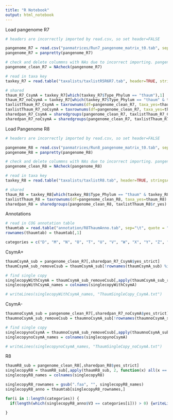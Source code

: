 ```yaml
---
title: "R Notebook"
output: html_notebook
---
```


Load pangenome R7
```r

# headers are incorrectly imported by read.csv, so set header=FALSE

pangenome_R7 = read.csv("panmatrices/Run7_pangenome_matrix_t0.tab", sep="\t", header=FALSE, stringsAsFactors=FALSE) 
pangenome_R7 = panpretty(pangenome_R7)

# check and delete colummns with NAs due to incorrect importing. pangenome_clean has NA cols removed.
pangenome_clean_R7 = NAcheck(pangenome_R7)

# read in taxa key
taxkey_R7 = read.table("taxalists/taxlistR5R6R7.tab", header=TRUE, stringsAsFactors=FALSE)

# shared
thaum_R7_CsymA = taxkey_R7[which(taxkey_R7$Type_Phylum == "thaum"),1]
thaum_R7_noCsymA = taxkey_R7[which(taxkey_R7$Type_Phylum == "thaum" & taxkey_R7$Taxa_Short != "CsymA"),1]
taxlistThaum_R7_CsymA = taxrownums(df=pangenome_clean_R7, taxa_yes=thaum_R7_CsymA)
taxlistThaum_R7_noCsymA = taxrownums(df=pangenome_clean_R7, taxa_yes=thaum_R7_noCsymA)
sharedpan_R7_CsymA = sharedgroups(pangenome_clean_R7, taxlistThaum_R7_CsymA$r_yes)
sharedpan_R7_noCsymA = sharedgroups(pangenome_clean_R7, taxlistThaum_R7_noCsymA$r_yes)
```

Load Pangenome R8
```r

# headers are incorrectly imported by read.csv, so set header=FALSE

pangenome_R8 = read.csv("panmatrices/Run8_pangenome_matrix_t0.tab", sep="\t", header=FALSE, stringsAsFactors=FALSE) 
pangenome_R8 = panpretty(pangenome_R8)

# check and delete colummns with NAs due to incorrect importing. pangenome_clean has NA cols removed.
pangenome_clean_R8 = NAcheck(pangenome_R8)

# read in taxa key
taxkey_R8 = read.table("taxalists/taxlistR8.tab", header=TRUE, stringsAsFactors=FALSE)

# shared
thaum_R8 = taxkey_R8[which(taxkey_R8$Type_Phylum == "thaum" & taxkey_R8$Taxa_Short != "CsymA"),1]
taxlistThaum_R8 = taxrownums(df=pangenome_clean_R8, taxa_yes=thaum_R8)
sharedpan_R8 = sharedgroups(pangenome_clean_R8, taxlistThaum_R8$r_yes)
```

Annotations
```r
# read in COG annotation table
thaumtab = read.table("annotation/R8ThaumAnno.tab", sep="\t", quote = "", stringsAsFactors=FALSE)
rownames(thaumtab) = thaumtab[,1]

categories = c("D", "M", "N", "O", "T", "U", "V", "W", "X", "Y", "Z", "A", "B", "J", "K", "L", "C", "E", "F", "G", "H", "I", "P", "Q", "R", "S", "NA")


```

CsymA+
```r

thaumCsymA_sub = pangenome_clean_R7[,sharedpan_R7_CsymA$yes_strict]
thaumCsymA_sub_removeCsub = thaumCsymA_sub[!rownames(thaumCsymA_sub) %in% "Csub",]

# find single copy
singlecopyWithCsymA = thaumCsymA_sub_removeCsub[,apply(thaumCsymA_sub_removeCsub, 2, function(x) all(x == 1))]
singlecopyWithCsymA_names = colnames(singlecopyWithCsymA)

# writeLines(singlecopyWithCsymA_names, "ThaumSingleCopy_CsymA.txt")

```


CsymA-
```r
thaumnoCsymA_sub = pangenome_clean_R7[,sharedpan_R7_noCsymA$yes_strict]
thaumnoCsymA_sub_removeCsub = thaumnoCsymA_sub[!rownames(thaumnoCsymA_sub) %in% "Csub",]

# find single copy
singlecopynoCsymA = thaumnoCsymA_sub_removeCsub[,apply(thaumnoCsymA_sub_removeCsub, 2, function(x) all(x == 1))]
singlecopynoCsymA_names = colnames(singlecopynoCsymA)

# writeLines(singlecopynoCsymA_names, "ThaumSingleCopy_noCsymA.txt")
```

R8
```r
thaumR8_sub = pangenome_clean_R8[,sharedpan_R8$yes_strict]
singlecopyR8 = thaumR8_sub[,apply(thaumR8_sub, 2, function(x) all(x == 1))]
singlecopyR8_names = colnames(singlecopyR8)

singlecopyR8_rownames = gsub(".faa", "", singlecopyR8_names)
singlecopyR8_anno = thaumtab[singlecopyR8_rownames,]

```

```r
for(i in 1:length(categories)) {
  if(length(which(singlecopyR8_anno$V3 == categories[i])) > 0) {writeLines(paste(rownames(singlecopyR8_anno[which(singlecopyR8_anno$V3 == categories[i]),]), ".faa", sep=""), paste("SingleCopy/relax", categories[i], sep=""))}
  
}

```
